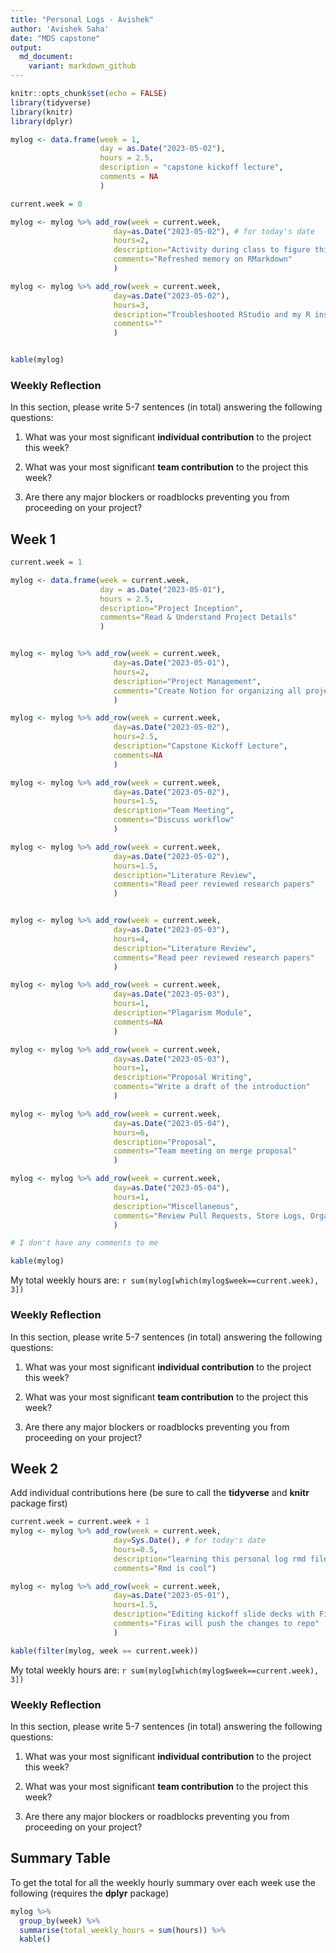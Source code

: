 ```yaml
---
title: "Personal Logs - Avishek"
author: 'Avishek Saha'
date: "MDS capstone"
output:
  md_document:
    variant: markdown_github
---
```


```r
knitr::opts_chunk$set(echo = FALSE)
library(tidyverse)
library(knitr)
library(dplyr)
```

<!-- 
The following is a recommended way of keeping track of your weekly hours using this RMarkdown file.
Note that it will do all the calculations for you, you just need to enter in hours worked and a description of the task in the correct spot.
-->

```r
mylog <- data.frame(week = 1, 
                    day = as.Date("2023-05-02"),
                    hours = 2.5,
                    description = "capstone kickoff lecture",
                    comments = NA
                    )
```

<!--

## Instructions

1. For each week, first set the `current.week` to the week number (in most cases, you can increment the `current.week` by 1).\

2. Add row entries to your table indicating the date of the task, the number of hours spent on the task, a description of the task, as well any comments (or reminders to yourself) or requests for follow-up.

3. Knit the file to a markdown file.

4. Before Friday at 5 PM, please submit a Pull Request to merge in your weekly log. All your team mates will review your log, provide comments and suggestions, and then approve (or request changes). Once all the changes have been resolved, you can merge in your pull request (by Monday at 10 AM).

5. Don't forget to review the Pull Requests by your team mates!

6. Discuss any discrepancies or team dynamics issues with your assigned TA during the weekly meetings.

**Remember that your `markdown` file is what will be reviewed by your teammates, the TAs, and the instructors, so just make sure it renders correctly!**

## Week 0 (Sample Week)
-->

```r
current.week = 0

mylog <- mylog %>% add_row(week = current.week,
                       day=as.Date("2023-05-02"), # for today's date
                       hours=2,
                       description="Activity during class to figure this out",
                       comments="Refreshed memory on RMarkdown"
                       )

mylog <- mylog %>% add_row(week = current.week,
                       day=as.Date("2023-05-02"),
                       hours=3,
                       description="Troubleshooted RStudio and my R installation",
                       comments=""
                       )


kable(mylog)
```
<!-- My total weekly hours are: `r # sum(mylog[which(mylog$week==current.week), 3])` -->

### Weekly Reflection

In this section, please write 5-7 sentences (in total) answering the following questions:

1. What was your most significant **individual contribution** to the project this week?

1. What was your most significant **team contribution** to the project this week?

1. Are there any major blockers or roadblocks preventing you from proceeding on your project?


## Week 1

<!-- Add individual contributions here (be sure to call the **tidyverse** and **knitr** package first) -->
```r
current.week = 1

mylog <- data.frame(week = current.week, 
                    day = as.Date("2023-05-01"),
                    hours = 2.5,
                    description="Project Inception",
                    comments="Read & Understand Project Details"
                    )


mylog <- mylog %>% add_row(week = current.week,
                       day=as.Date("2023-05-01"), 
                       hours=2,
                       description="Project Management",
                       comments="Create Notion for organizing all project work and timeline in one place"
                       )

mylog <- mylog %>% add_row(week = current.week,
                       day=as.Date("2023-05-02"), 
                       hours=2.5,
                       description="Capstone Kickoff Lecture",
                       comments=NA
                       )

mylog <- mylog %>% add_row(week = current.week,
                       day=as.Date("2023-05-02"), 
                       hours=1.5,
                       description="Team Meeting",
                       comments="Discuss workflow"
                       )

mylog <- mylog %>% add_row(week = current.week,
                       day=as.Date("2023-05-02"), 
                       hours=1.5,
                       description="Literature Review",
                       comments="Read peer reviewed research papers"
                       )


mylog <- mylog %>% add_row(week = current.week,
                       day=as.Date("2023-05-03"), 
                       hours=4,
                       description="Literature Review",
                       comments="Read peer reviewed research papers"
                       )

mylog <- mylog %>% add_row(week = current.week,
                       day=as.Date("2023-05-03"), 
                       hours=1,
                       description="Plagarism Module",
                       comments=NA
                       )

mylog <- mylog %>% add_row(week = current.week,
                       day=as.Date("2023-05-03"), 
                       hours=1,
                       description="Proposal Writing",
                       comments="Write a draft of the introduction"
                       )

mylog <- mylog %>% add_row(week = current.week,
                       day=as.Date("2023-05-04"), 
                       hours=6,
                       description="Proposal",
                       comments="Team meeting on merge proposal"
                       )

mylog <- mylog %>% add_row(week = current.week,
                       day=as.Date("2023-05-04"), 
                       hours=1,
                       description="Miscellaneous",
                       comments="Review Pull Requests, Store Logs, Organizing Notion etc."
                       )

# I don't have any comments to me

kable(mylog)
```
My total weekly hours are: `r sum(mylog[which(mylog$week==current.week), 3])`

### Weekly Reflection

In this section, please write 5-7 sentences (in total) answering the following questions:

1. What was your most significant **individual contribution** to the project this week?

1. What was your most significant **team contribution** to the project this week?

1. Are there any major blockers or roadblocks preventing you from proceeding on your project?

## Week 2

Add individual contributions here (be sure to call the **tidyverse** and **knitr** package first)
```r
current.week = current.week + 1
mylog <- mylog %>% add_row(week = current.week,
                       day=Sys.Date(), # for today's date
                       hours=0.5,
                       description="learning this personal log rmd file",
                       comments="Rmd is cool")

mylog <- mylog %>% add_row(week = current.week,
                       day=as.Date("2023-05-01"), 
                       hours=1.5,
                       description="Editing kickoff slide decks with Firas",
                       comments="Firas will push the changes to repo"
                       )

kable(filter(mylog, week == current.week))
```
My total weekly hours are: `r sum(mylog[which(mylog$week==current.week), 3])`

### Weekly Reflection

In this section, please write 5-7 sentences (in total) answering the following questions:

1. What was your most significant **individual contribution** to the project this week?

1. What was your most significant **team contribution** to the project this week?

1. Are there any major blockers or roadblocks preventing you from proceeding on your project?

## Summary Table

To get the total for all the weekly hourly summary over each week use the following (requires the **dplyr** package)
```r
mylog %>% 
  group_by(week) %>% 
  summarise(total_weekly_hours = sum(hours)) %>%
  kable()
```
